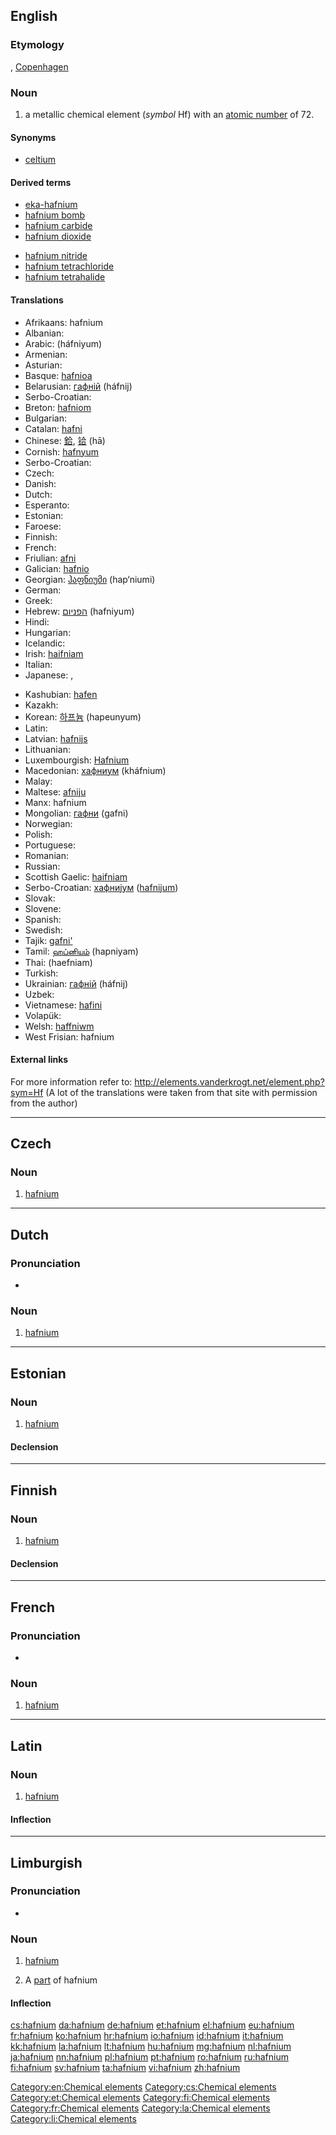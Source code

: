 {{also|Hafnium}}
==English==
{{rfc-auto}}

{{elements|Hf|lutetium|Lu|tantalum|Ta}}

===Etymology===
{{etyl|la}} {{term|Hafnia}}, [[Copenhagen]]

===Noun===
{{en-noun|-}}
{{wikipedia}}

# a metallic chemical element (''symbol'' Hf) with an [[atomic number]] of 72.

====Synonyms====
* [[celtium]] {{qualifier|former name}}

====Derived terms====
{{der-top}}
* [[eka-hafnium]]
* [[hafnium bomb]]
* [[hafnium carbide]]
* [[hafnium dioxide]]
{{der-mid}}
* [[hafnium nitride]]
* [[hafnium tetrachloride]]
* [[hafnium tetrahalide]]
{{der-bottom}}

====Translations====
{{trans-top|chemical element}}
* Afrikaans: hafnium
* Albanian: {{t-|sq|hafnium|xs=Albanian}}
* Arabic: {{Arab|[[هفنيوم]]}} (háfniyum) {{m}}
* Armenian: {{t-|hy|հաֆնիում|tr=hafnium}}
* Asturian: {{t-|ast|hafniu|m}}
* Basque: [[hafnioa]]
* Belarusian: [[гафнiй]] (háfnij) {{m}}
* Serbo-Croatian: {{t|sh|hafnij}}
* Breton: [[hafniom]]
* Bulgarian: {{t-|bg|хафний|m|tr=háfnij}}
* Catalan: [[hafni]]
* Chinese: [[鉿]], [[铪]] (hā)
* Cornish: [[hafnyum]]
* Serbo-Croatian: {{t|sh|hafnij}}
* Czech: {{t+|cs|hafnium}}
* Danish: {{t+|da|hafnium}}
* Dutch: {{t+|nl|hafnium|n}}
* Esperanto: {{t-|eo|hafnio|xs=Esperanto}}
* Estonian: {{t+|et|hafnium}}
* Faroese: {{t-|fo|hafnium|xs=Faroese}}
* Finnish: {{t+|fi|hafnium}}
* French: {{t+|fr|hafnium|m}}
* Friulian: [[afni]]
* Galician: [[hafnio]]
* Georgian: [[ჰაფნიუმი]] (hap‘niumi)
* German: {{t+|de|Hafnium|n}}
* Greek: {{t+|el|άφνιο|n|tr=áfnio}}
* Hebrew: [[הפניום]] (hafniyum)
* Hindi: {{t|hi|गावातु|tr=gaavaatu|sc=Deva}}
* Hungarian: {{t+|hu|hafnium}}
* Icelandic: {{t+|is|hafnín}}
* Irish: [[haifniam]]
* Italian: {{t+|it|afnio|m}}
* Japanese: {{t+|ja|ハフニウム|tr=hafuniumu}}, {{t|ja|鉿|sc=Jpan}}
{{trans-mid}}
* Kashubian: [[hafen]]
* Kazakh: {{t-|kk|гафний|tr=gafnii|sc=Cyrl|xs=Kazakh}}
* Korean: [[하프늄]] (hapeunyum)
* Latin: {{t+|la|hafnium}}
* Latvian: [[hafnijs]]
* Lithuanian: {{t+|lt|hafnis|xs=Lithuanian}}
* Luxembourgish: [[Hafnium]]
* Macedonian: [[хафниум]] (kháfnium) {{m}}
* Malay: {{t-|ms|hafnium|xs=Malay}}
* Maltese: [[afniju]]
* Manx: hafnium
* Mongolian: [[гафни]] (gafni)
* Norwegian: {{t-|no|hafnium}}
* Polish: {{t+|pl|hafn|m}}
* Portuguese: {{t+|pt|háfnio|m}}
* Romanian: {{t+|ro|hafniu|n}}
* Russian: {{t+|ru|гафний|m|tr=gáfnij}}
* Scottish Gaelic: [[haifniam]]
* Serbo-Croatian: [[хафниjум]] ([[hafnijum]]) {{m}}
* Slovak: {{t-|sk|hafnium}}
* Slovene: {{t+|sl|hafnij}}
* Spanish: {{t+|es|hafnio|m}}
* Swedish: {{t+|sv|hafnium}}
* Tajik: [[gafni']]
* Tamil: [[ஹப்னியம்]] (hapniyam)
* Thai: {{Thai|[[แฮฟเนียม]]}} (haefniam)
* Turkish: {{t+|tr|hafniyum}}
* Ukrainian: [[гафнiй]] (háfnij) {{m}}
* Uzbek: {{t-|uz|гафний|tr=gafniy|sc=Cyrl|xs=Uzbek}}
* Vietnamese: [[hafini]]
* Volapük: {{t+|vo|hafnin|xs=Volapük}}
* Welsh: [[haffniwm]]
* West Frisian: hafnium
{{trans-bottom}}

====External links====
For more information refer to:
http://elements.vanderkrogt.net/element.php?sym=Hf
(A lot of the translations were taken from that site with permission from the author)

[[Category:en:Chemical elements]]

----

==Czech==

===Noun===
{{cs-noun|g=n}}

# [[#English|hafnium]]

[[Category:cs:Chemical elements]]

----

==Dutch==
{{wikipedia|lang=nl}}
{{elements|Hf|lutetium|Lu|tantaal|Ta|lang=nl}}

===Pronunciation===
* {{audio|Nl-hafnium.ogg|Audio}}

===Noun===
{{nl-noun|n|-|-}}

# [[#English|hafnium]]

----

==Estonian==

===Noun===
{{et-noun|hafniumi|hafniumi|par2=hafniumit}}

# [[#English|hafnium]]

====Declension====
{{et-decl-seminar|hafnium}}
{{et-decl-redel|hafnium}}

[[Category:et:Chemical elements]]

----

==Finnish==
{{wikipedia|lang=fi}}

===Noun===
{{fi-noun}}

# [[#English|hafnium]]

====Declension====
{{fi-decl-risti|hafnium|i=0}}

[[Category:fi:Chemical elements]]

----

==French==
{{wikipedia|lang=fr}}

===Pronunciation===
* {{IPA|/af.njɔm/|lang=fr}}

===Noun===
{{fr-noun-unc|m}}

# [[#English|hafnium]]

[[Category:fr:Chemical elements]]

----

==Latin==
{{wikipedia|lang=la}}

===Noun===
{{la-noun|hafnium|hafnii|hafniī|n|second}}

# [[#English|hafnium]]

====Inflection====
{{la-decl-2nd-N|hafni}}

[[Category:la:Chemical elements]]

----

==Limburgish==

===Pronunciation===
* {{IPA|[ˈhɑ˦fɲɔ˧m]|lang=li}}

===Noun===
{{li-noun|g=n}}

# {{uncountable|lang=li}} [[hafnium#English|hafnium]]
# A [[part]] of hafnium

====Inflection====
{{li-decl-noun-um|hafni}}

[[Category:li:Chemical elements]]

[[cs:hafnium]]
[[da:hafnium]]
[[de:hafnium]]
[[et:hafnium]]
[[el:hafnium]]
[[eu:hafnium]]
[[fr:hafnium]]
[[ko:hafnium]]
[[hr:hafnium]]
[[io:hafnium]]
[[id:hafnium]]
[[it:hafnium]]
[[kk:hafnium]]
[[la:hafnium]]
[[lt:hafnium]]
[[hu:hafnium]]
[[mg:hafnium]]
[[nl:hafnium]]
[[ja:hafnium]]
[[nn:hafnium]]
[[pl:hafnium]]
[[pt:hafnium]]
[[ro:hafnium]]
[[ru:hafnium]]
[[fi:hafnium]]
[[sv:hafnium]]
[[ta:hafnium]]
[[vi:hafnium]]
[[zh:hafnium]]
